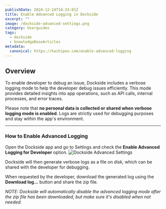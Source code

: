 ```yaml
---
publishDate: 2024-12-24T18:33:01Z
title: Enable Advanced Logging in Dockside
excerpt: ""
image: /dockside-advanced-settings.png
category: Userguides
tags:
  - dockside
  - knowledgeBaseArticles
metadata:
  canonical: https://hachipoo.com/enable-advanced-logging
---
```



## Overview

To enable developer to debug an issue, Dockside includes a verbose logging mode to help the developer debug issues efficiently. This mode provides detailed insights into app operations, such as API calls, internal processes, and error traces.

Please note that **no personal data is collected or shared when verbose logging mode is enabled**. Logs are strictly used for debugging purposes and stay within the app's environment.

---

### How to Enable Advanced Logging

Open the Dockside app and go to Settings and check the **Enable Advanced Logging for Developer** option.
![Dockside Advanced Settings](/dockside-advanced-settings.png)

Dockside will then generate verbose logs as a file on disk, which can be shared with the developer for debugging.

When requested by the developer, download the generated log using the **Download log...** button and share the zip file. 

*NOTE: Dockside will automatically disable the advanced logging mode after the zip file has been downloaded, but make sure it's disabled when not needed.*

